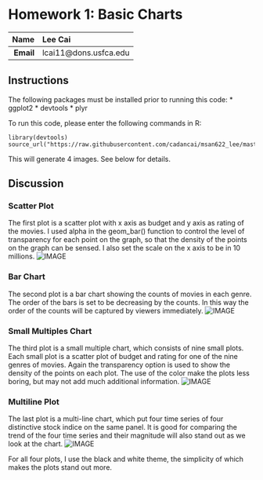Homework 1: Basic Charts
========================================================

| **Name**  | Lee Cai |
|----------:|:-------------|
| **Email** | lcai11@dons.usfca.edu |

## Instructions ##

The following packages must be installed prior to running this code:
* ggplot2
* devtools
* plyr

To run this code, please enter the following commands in R:
```
library(devtools)
source_url("https://raw.githubusercontent.com/cadancai/msan622_lee/master/homework1.R")
```

This will generate 4 images. See below for details.

## Discussion

### Scatter Plot
The first plot is a scatter plot with x axis as budget and y axis as rating of the movies. I used alpha in the geom_bar() function to control the level of transparency for each point on the graph, so that the density of the points on the graph can be sensed. I also set the scale on the x axis to be in 10 millions.
![IMAGE](hw1-scatter.png)

### Bar Chart
The second plot is a bar chart showing the counts of movies in each genre. The order of the bars is set to be decreasing by the counts. In this way the order of the counts will be captured by viewers immediately.
![IMAGE](hw1-bar.png)

### Small Multiples Chart
The third plot is a small multiple chart, which consists of nine small plots. Each small plot is a scatter plot of budget and rating for one of the nine genres of movies. Again the transparency option is used to show the density of the points on each plot. The use of the color make the plots less boring, but may not add much additional information.
![IMAGE](hw1-multiples.png)

### Multiline Plot
The last plot is a multi-line chart, which put four time series of four distinctive stock indice on the same panel. It is good for comparing the trend of the four time series and their magnitude will also stand out as we look at the chart.
![IMAGE](hw1-multiline.png)

For all four plots, I use the black and white theme, the simplicity of which makes the plots stand out more.